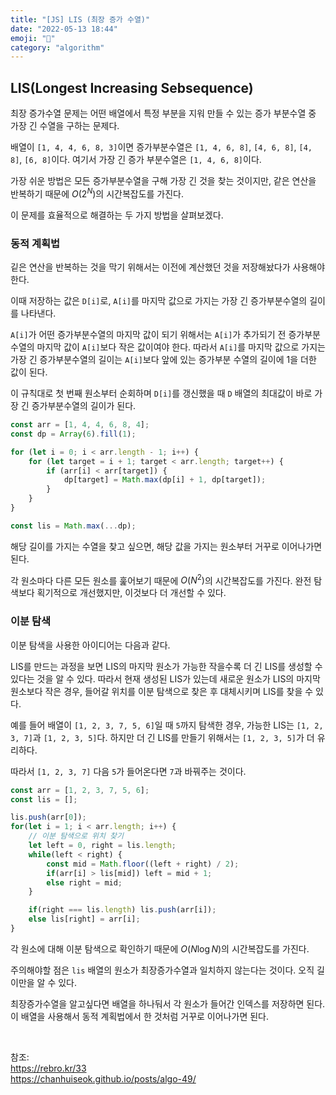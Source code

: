 ```yaml
---
title: "[JS] LIS (최장 증가 수열)"
date: "2022-05-13 18:44"
emoji: "📏"
category: "algorithm"
---
```

## LIS(Longest Increasing Sebsequence)
최장 증가수열 문제는 어떤 배열에서 특정 부분을 지워 만들 수 있는 증가 부분수열 중 가장 긴 수열을 구하는 문제다.

배열이 `[1, 4, 4, 6, 8, 3]`이면 증가부분수열은 `[1, 4, 6, 8]`, `[4, 6, 8]`, `[4, 8]`, `[6, 8]`이다. 
여기서 가장 긴 증가 부분수열은 `[1, 4, 6, 8]`이다.

가장 쉬운 방법은 모든 증가부분수열을 구해 가장 긴 것을 찾는 것이지만, 같은 연산을 반복하기 때문에 $O(2^N)$의 시간복잡도를 가진다.

이 문제를 효율적으로 해결하는 두 가지 방법을 살펴보겠다.

### 동적 계획법
깉은 연산을 반복하는 것을 막기 위해서는 이전에 계산했던 것을 저장해놨다가 사용해야한다.

이때 저장하는 값은 `D[i]`로, `A[i]`를 마지막 값으로 가지는 가장 긴 증가부분수열의 길이를 나타낸다.

`A[i]`가 어떤 증가부분수열의 마지막 값이 되기 위해서는 `A[i]`가 추가되기 전 증가부분수열의 마지막 값이 `A[i]`보다 작은 값이여야 한다.
따라서 `A[i]`를 마지막 값으로 가지는 가장 긴 증가부분수열의 길이는 `A[i]`보다 앞에 있는 증가부분 수열의 길이에 1을 더한 값이 된다.

이 규칙대로 첫 번째 원소부터 순회하며 `D[i]`를 갱신했을 때 `D` 배열의 최대값이 바로 가장 긴 증가부분수열의 길이가 된다.

```js
const arr = [1, 4, 4, 6, 8, 4];
const dp = Array(6).fill(1);

for (let i = 0; i < arr.length - 1; i++) {
    for (let target = i + 1; target < arr.length; target++) {
        if (arr[i] < arr[target]) {
            dp[target] = Math.max(dp[i] + 1, dp[target]);
        }
    }
}

const lis = Math.max(...dp);
```

해당 길이를 가지는 수열을 찾고 싶으면, 해당 값을 가지는 원소부터 거꾸로 이어나가면 된다.

각 원소마다 다른 모든 원소를 훑어보기 때문에 $O(N^2)$의 시간복잡도를 가진다. 완전 탐색보다 획기적으로 개선했지만, 이것보다 더 개선할 수 있다.

### 이분 탐색
이분 탐색을 사용한 아이디어는 다음과 같다.

LIS를 만드는 과정을 보면 LIS의 마지막 원소가 가능한 작을수록 더 긴 LIS를 생성할 수 있다는 것을 알 수 있다.
따라서 현재 생성된 LIS가 있는데 새로운 원소가 LIS의 마지막 원소보다 작은 경우, 들어갈 위치를 이분 탐색으로 찾은 후 대체시키며 LIS를 찾을 수 있다.

예를 들어 배열이 `[1, 2, 3, 7, 5, 6]`일 때 `5`까지 탐색한 경우, 가능한 LIS는 `[1, 2, 3, 7]`과 `[1, 2, 3, 5]`다.
하지만 더 긴 LIS를 만들기 위해서는 `[1, 2, 3, 5]`가 더 유리하다.

따라서 `[1, 2, 3, 7]` 다음 `5`가 들어온다면 `7`과 바꿔주는 것이다.

```js
const arr = [1, 2, 3, 7, 5, 6];
const lis = [];

lis.push(arr[0]);
for(let i = 1; i < arr.length; i++) {
    // 이분 탐색으로 위치 찾기
    let left = 0, right = lis.length;
    while(left < right) {
        const mid = Math.floor((left + right) / 2);
        if(arr[i] > lis[mid]) left = mid + 1;
        else right = mid;
    }

    if(right === lis.length) lis.push(arr[i]);
    else lis[right] = arr[i];
}
```

각 원소에 대해 이분 탐색으로 확인하기 때문에 $O(N\log N)$의 시간복잡도를 가진다.

주의해야할 점은 `lis` 배열의 원소가 최장증가수열과 일치하지 않는다는 것이다. 오직 길이만을 알 수 있다.

최장증가수열을 알고싶다면 배열을 하나둬서 각 원소가 들어간 인덱스를 저장하면 된다.
이 배열을 사용해서 동적 계획법에서 한 것처럼 거꾸로 이어나가면 된다.

<br/>

참조:  
<https://rebro.kr/33>  
<https://chanhuiseok.github.io/posts/algo-49/>